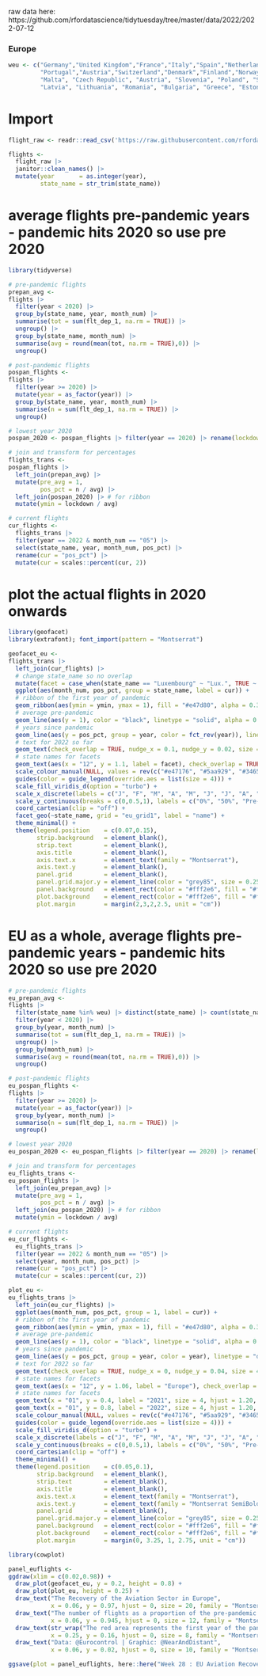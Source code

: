 
raw data here: https://github.com/rfordatascience/tidytuesday/tree/master/data/2022/2022-07-12

### Europe
```r

weu <- c("Germany","United Kingdom","France","Italy","Spain","Netherlands","Belgium","Sweden",
         "Portugal","Austria","Switzerland","Denmark","Finland","Norway","Ireland", "Luxembourgh",
         "Malta", "Czech Republic", "Austria", "Slovenia", "Poland", "Slovakia", "Hungary", "Croatia",
         "Latvia", "Lithuania", "Romania", "Bulgaria", "Greece", "Estonia", "Cyprus")

```

# Import
```r

flight_raw <- readr::read_csv('https://raw.githubusercontent.com/rfordatascience/tidytuesday/master/data/2022/2022-07-12/flights.csv')

flights <- 
  flight_raw |> 
  janitor::clean_names() |> 
  mutate(year       = as.integer(year),
         state_name = str_trim(state_name))

```

# average flights pre-pandemic years - pandemic hits 2020 so use pre 2020
```r
library(tidyverse)

# pre-pandemic flights
prepan_avg <-
flights |> 
  filter(year < 2020) |>
  group_by(state_name, year, month_num) |>
  summarise(tot = sum(flt_dep_1, na.rm = TRUE)) |>
  ungroup() |>
  group_by(state_name, month_num) |>
  summarise(avg = round(mean(tot, na.rm = TRUE),0)) |> 
  ungroup()

# post-pandemic flights
pospan_flights <- 
flights |>
  filter(year >= 2020) |>
  mutate(year = as_factor(year)) |>
  group_by(state_name, year, month_num) |>
  summarise(n = sum(flt_dep_1, na.rm = TRUE)) |>
  ungroup()

# lowest year 2020
pospan_2020 <- pospan_flights |> filter(year == 2020) |> rename(lockdown = "n") |> select(-year)

# join and transform for percentages
flights_trans <-
pospan_flights |>
  left_join(prepan_avg) |>
  mutate(pre_avg = 1,
         pos_pct = n / avg) |>
  left_join(pospan_2020) |> # for ribbon
  mutate(ymin = lockdown / avg)

# current flights
cur_flights <-
  flights_trans |>
  filter(year == 2022 & month_num == "05") |>
  select(state_name, year, month_num, pos_pct) |>
  rename(cur = "pos_pct") |>
  mutate(cur = scales::percent(cur, 2))

```

# plot the actual flights in 2020 onwards
```r
library(geofacet)
library(extrafont); font_import(pattern = "Montserrat")

geofacet_eu <-
flights_trans |>
  left_join(cur_flights) |>
  # change state_name so no overlap
  mutate(facet = case_when(state_name == "Luxembourg" ~ "Lux.", TRUE ~ state_name)) |>
  ggplot(aes(month_num, pos_pct, group = state_name, label = cur)) +
  # ribbon of the first year of pandemic
  geom_ribbon(aes(ymin = ymin, ymax = 1), fill = "#e47d80", alpha = 0.3, show.legend = FALSE) +
  # average pre-pandemic
  geom_line(aes(y = 1), color = "black", linetype = "solid", alpha = 0.3, size = 0.5, show.legend = FALSE) +
  # years since pandemic
  geom_line(aes(y = pos_pct, group = year, color = fct_rev(year)), linetype = "dashed", size = 1, show.legend = FALSE) +
  # text for 2022 so far
  geom_text(check_overlap = TRUE, nudge_x = 0.1, nudge_y = 0.02, size = 2.5, hjust = 0, family = "Montserrat") + 
  # state names for facets
  geom_text(aes(x = "12", y = 1.1, label = facet), check_overlap = TRUE, size = 3, hjust = 1, family = "Montserrat SemiBold") + 
  scale_colour_manual(NULL, values = rev(c("#e47176", "#5aa929", "#346594")), breaks = c("2021", "2022"), na.value = "#e47176") +
  guides(color = guide_legend(override.aes = list(size = 4))) +
  scale_fill_viridis_d(option = "turbo") +
  scale_x_discrete(labels = c("J", "F", "M", "A", "M", "J", "J", "A", "S", "O", "N", "D")) +
  scale_y_continuous(breaks = c(0,0.5,1), labels = c("0%", "50%", "Pre-COVID Avg.")) +
  coord_cartesian(clip = "off") +
  facet_geo(~state_name, grid = "eu_grid1", label = "name") +
  theme_minimal() +
  theme(legend.position    = c(0.07,0.15),
        strip.background   = element_blank(),
        strip.text         = element_blank(),
        axis.title         = element_blank(),
        axis.text.x        = element_text(family = "Montserrat"), 
        axis.text.y        = element_blank(), 
        panel.grid         = element_blank(),
        panel.grid.major.y = element_line(color = "grey85", size = 0.25),
        panel.background   = element_rect(color = "#fff2e6", fill = "#fff2e6"),
        plot.background    = element_rect(color = "#fff2e6", fill = "#fff2e6"),
        plot.margin        = margin(2,3,2,2.5, unit = "cm"))

```

# EU as a whole, average flights pre-pandemic years - pandemic hits 2020 so use pre 2020
```r

# pre-pandemic flights
eu_prepan_avg <-
flights |> 
  filter(state_name %in% weu) |> distinct(state_name) |> count(state_name)
  filter(year < 2020) |>
  group_by(year, month_num) |>
  summarise(tot = sum(flt_dep_1, na.rm = TRUE)) |>
  ungroup() |>
  group_by(month_num) |>
  summarise(avg = round(mean(tot, na.rm = TRUE),0)) |> 
  ungroup()

# post-pandemic flights
eu_pospan_flights <- 
flights |>
  filter(year >= 2020) |>
  mutate(year = as_factor(year)) |>
  group_by(year, month_num) |>
  summarise(n = sum(flt_dep_1, na.rm = TRUE)) |>
  ungroup()

# lowest year 2020
eu_pospan_2020 <- eu_pospan_flights |> filter(year == 2020) |> rename(lockdown = "n") |> select(-year)

# join and transform for percentages
eu_flights_trans <-
eu_pospan_flights |>
  left_join(eu_prepan_avg) |>
  mutate(pre_avg = 1,
         pos_pct = n / avg) |>
  left_join(eu_pospan_2020) |> # for ribbon
  mutate(ymin = lockdown / avg)

# current flights
eu_cur_flights <-
  eu_flights_trans |>
  filter(year == 2022 & month_num == "05") |>
  select(year, month_num, pos_pct) |>
  rename(cur = "pos_pct") |>
  mutate(cur = scales::percent(cur, 2))

```

```r

plot_eu <-
eu_flights_trans |>
  left_join(eu_cur_flights) |> 
  ggplot(aes(month_num, pos_pct, group = 1, label = cur)) +
  # ribbon of the first year of pandemic
  geom_ribbon(aes(ymin = ymin, ymax = 1), fill = "#e47d80", alpha = 0.3, show.legend = FALSE) +
  # average pre-pandemic
  geom_line(aes(y = 1), color = "black", linetype = "solid", alpha = 0.3, size = 0.5, show.legend = FALSE) +
  # years since pandemic
  geom_line(aes(y = pos_pct, group = year, color = year), linetype = "dashed", size = 1, show.legend = FALSE) +
  # text for 2022 so far
  geom_text(check_overlap = TRUE, nudge_x = 0, nudge_y = 0.04, size = 4, hjust = 0, family = "Montserrat") + 
  # state names for facets
  geom_text(aes(x = "12", y = 1.06, label = "Europe"), check_overlap = TRUE, size = 4, hjust = 1, family = "Montserrat SemiBold") + 
  # state names for facets
  geom_text(x = "01", y = 0.4, label = "2021", size = 4, hjust = 1.20, family = "Montserrat SemiBold", color = "#346594") + 
  geom_text(x = "01", y = 0.8, label = "2022", size = 4, hjust = 1.20, family = "Montserrat SemiBold", color = "#5aa929") + 
  scale_colour_manual(NULL, values = rev(c("#e47176", "#5aa929", "#346594")), breaks = c("2021", "2022"), na.value = "#e47176") +
  guides(color = guide_legend(override.aes = list(size = 4))) +
  scale_fill_viridis_d(option = "turbo") +
  scale_x_discrete(labels = c("J", "F", "M", "A", "M", "J", "J", "A", "S", "O", "N", "D"), expand = c(0,0)) +
  scale_y_continuous(breaks = c(0,0.5,1), labels = c("0%", "50%", "Pre-COVID Avg."), limits = c(0,1.3), position = "right") +
  coord_cartesian(clip = "off") +
  theme_minimal() +
  theme(legend.position    = c(0.05,0.1),
        strip.background   = element_blank(),
        strip.text         = element_blank(),
        axis.title         = element_blank(),
        axis.text.x        = element_text(family = "Montserrat"), 
        axis.text.y        = element_text(family = "Montserrat SemiBold"), 
        panel.grid         = element_blank(),
        panel.grid.major.y = element_line(color = "grey85", size = 0.25),
        panel.background   = element_rect(color = "#fff2e6", fill = "#fff2e6"),
        plot.background    = element_rect(color = "#fff2e6", fill = "#fff2e6"),
        plot.margin        = margin(0, 3.25, 1, 2.75, unit = "cm"))

```

```r
library(cowplot)

panel_euflights <-
ggdraw(xlim = c(0.02,0.98)) +
  draw_plot(geofacet_eu, y = 0.2, height = 0.8) +
  draw_plot(plot_eu, height = 0.25) +
  draw_text("The Recovery of the Aviation Sector in Europe", 
            x = 0.06, y = 0.97, hjust = 0, size = 20, family = "Montserrat SemiBold") + 
  draw_text("The number of flights as a proportion of the pre-pandemic average (2016-2019) across months within each European country.", 
            x = 0.06, y = 0.945, hjust = 0, size = 12, family = "Montserrat") + 
  draw_text(str_wrap("The red area represents the first year of the pandemic (2020).", 35),
            x = 0.25, y = 0.16, hjust = 0, size = 8, family = "Montserrat SemiBold") +
  draw_text("Data: @Eurocontrol | Graphic: @NearAndDistant",
            x = 0.06, y = 0.02, hjust = 0, size = 10, family = "Montserrat")

```

```r

ggsave(plot = panel_euflights, here::here("Week 28 : EU Aviation Recovery.png"), width = 18, height = 10, dpi = 360)

```